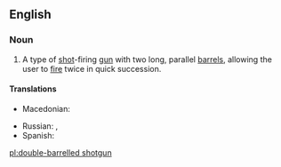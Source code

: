 ==English==
{{wikipedia}}

===Noun===
{{en-noun|sg=[[double-barrelled]] [[shotgun]]}}

# A type of [[shot]]-firing [[gun]] with two long, parallel [[barrel]]s, allowing the user to [[fire]] twice in quick succession.

====Translations====
{{trans-top|type of shot-firing gun}}
* Macedonian: {{t|mk|двоцевка|tr=dvócevka|f}}
{{trans-mid}}
* Russian: {{t|ru|двуствольное ружьё|n|sc=Cyrl|tr=dvustvól'noje ruž'jó|alt=двуство́льное ружьё}}, {{t|ru|двустволка|f|sc=Cyrl|tr=dvustvólka|alt=двуство́лка}}
* Spanish: {{t-|es|escopeta de dos cañones|f}}
{{trans-bottom}}

[[pl:double-barrelled shotgun]]